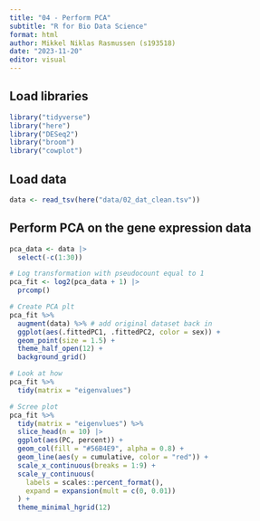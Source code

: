 ---
title: "04 - Perform PCA"
subtitle: "R for Bio Data Science"
format: html
author: Mikkel Niklas Rasmussen (s193518)
date: "2023-11-20"
editor: visual
---

## Load libraries

```{r}
library("tidyverse")
library("here")
library("DESeq2")
library("broom")
library("cowplot")
```


## Load data

```{r}
data <- read_tsv(here("data/02_dat_clean.tsv"))
```

## Perform PCA on the gene expression data

```{r}
pca_data <- data |>
  select(-c(1:30))

# Log transformation with pseudocount equal to 1
pca_fit <- log2(pca_data + 1) |>
  prcomp()

# Create PCA plt
pca_fit %>%
  augment(data) %>% # add original dataset back in
  ggplot(aes(.fittedPC1, .fittedPC2, color = sex)) +
  geom_point(size = 1.5) +
  theme_half_open(12) +
  background_grid()
```

```{r}
# Look at how
pca_fit %>%
  tidy(matrix = "eigenvalues")

# Scree plot
pca_fit %>%
  tidy(matrix = "eigenvlues") %>%
  slice_head(n = 10) |>
  ggplot(aes(PC, percent)) +
  geom_col(fill = "#56B4E9", alpha = 0.8) +
  geom_line(aes(y = cumulative, color = "red")) +
  scale_x_continuous(breaks = 1:9) +
  scale_y_continuous(
    labels = scales::percent_format(),
    expand = expansion(mult = c(0, 0.01))
  ) +
  theme_minimal_hgrid(12)

```